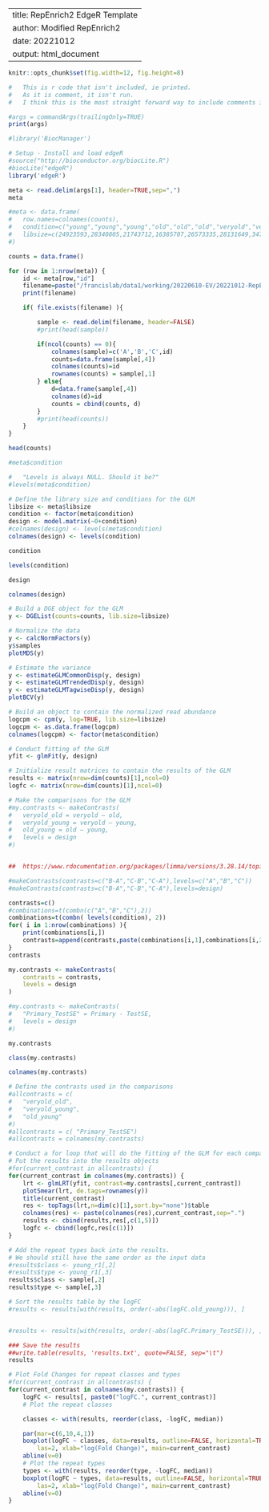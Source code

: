 
---
title: RepEnrich2 EdgeR Template
author: Modified RepEnrich2
date: 20221012
output: html_document
---

<!--

THAT MUST BE FIRST TO BE USEFUL!

-->

```r
knitr::opts_chunk$set(fig.width=12, fig.height=8) 
```


<!--

This is a comment that will only be rendered as an html comment.

Not sure what happens if output is a pdf document.

-->

```r
#	This is r code that isn't included, ie printed.
#	As it is comment, it isn't run.
#	I think this is the most straight forward way to include comments in an rmarkdown file.
```


```r
#args = commandArgs(trailingOnly=TRUE)
print(args)
```



```r
#library('BiocManager')

# Setup - Install and load edgeR
#source("http://bioconductor.org/biocLite.R")
#biocLite("edgeR")
library('edgeR')
```




```r
meta <- read.delim(args[1], header=TRUE,sep=",")
meta

#meta <- data.frame(
#	row.names=colnames(counts),
#	condition=c("young","young","young","old","old","old","veryold","veryold","veryold"),
#	libsize=c(24923593,28340805,21743712,16385707,26573335,28131649,34751164,37371774,28236419)
#)
```



```r
counts = data.frame()

for (row in 1:nrow(meta)) {
	id <- meta[row,"id"]
	filename=paste("/francislab/data1/working/20220610-EV/20221012-RepEnrich2/out/",id,"/",id,"_fraction_counts.txt",sep="")
	print(filename)

	if( file.exists(filename) ){

		sample <- read.delim(filename, header=FALSE)
		#print(head(sample))

		if(ncol(counts) == 0){
			colnames(sample)=c('A','B','C',id)
			counts=data.frame(sample[,4])
			colnames(counts)=id
			rownames(counts) = sample[,1]
		} else{
			d=data.frame(sample[,4])
			colnames(d)=id
			counts = cbind(counts, d)
		}
		#print(head(counts))
	}
}

```


```r
head(counts)
```


```r
#meta$condition
```


```r
#	"Levels is always NULL. Should it be?"
#levels(meta$condition)
```


```r
# Define the library size and conditions for the GLM
libsize <- meta$libsize
condition <- factor(meta$condition)
design <- model.matrix(~0+condition)
#colnames(design) <- levels(meta$condition)
colnames(design) <- levels(condition)
```


```r
condition
```


```r
levels(condition)
```


```r
design
```


```r
colnames(design)
```


```r
# Build a DGE object for the GLM
y <- DGEList(counts=counts, lib.size=libsize)
```


```r
# Normalize the data
y <- calcNormFactors(y)
y$samples
plotMDS(y)
```


```r
# Estimate the variance
y <- estimateGLMCommonDisp(y, design)
y <- estimateGLMTrendedDisp(y, design)
y <- estimateGLMTagwiseDisp(y, design)
plotBCV(y)
```


```r
# Build an object to contain the normalized read abundance
logcpm <- cpm(y, log=TRUE, lib.size=libsize)
logcpm <- as.data.frame(logcpm)
colnames(logcpm) <- factor(meta$condition)
```


```r
# Conduct fitting of the GLM
yfit <- glmFit(y, design)
```


```r
# Initialize result matrices to contain the results of the GLM
results <- matrix(nrow=dim(counts)[1],ncol=0)
logfc <- matrix(nrow=dim(counts)[1],ncol=0)
```


```r
# Make the comparisons for the GLM
#my.contrasts <- makeContrasts(
#	veryold_old = veryold – old,
#	veryold_young = veryold – young,
#	old_young = old – young,
#	levels = design
#)


##	https://www.rdocumentation.org/packages/limma/versions/3.28.14/topics/makeContrasts

#makeContrasts(contrasts=c("B-A","C-B","C-A"),levels=c("A","B","C"))
#makeContrasts(contrasts=c("B-A","C-B","C-A"),levels=design)

contrasts=c()
#combinations=t(combn(c("A","B","C"),2))
combinations=t(combn( levels(condition), 2))
for( i in 1:nrow(combinations) ){
	print(combinations[i,])
	contrasts=append(contrasts,paste(combinations[i,1],combinations[i,2],sep="-"))
}
contrasts
```


```r
my.contrasts <- makeContrasts(
	contrasts = contrasts,
	levels = design
)

#my.contrasts <- makeContrasts(
#	"Primary_TestSE" = Primary - TestSE,
#	levels = design
#)
```


```r
my.contrasts
```


```r
class(my.contrasts)
```


```r
colnames(my.contrasts)
```


```r
# Define the contrasts used in the comparisons
#allcontrasts = c(
#	"veryold_old",
#	"veryold_young",
#	"old_young"
#)
#allcontrasts = c( "Primary_TestSE")
#allcontrasts = colnames(my.contrasts)
```



```r
# Conduct a for loop that will do the fitting of the GLM for each comparison
# Put the results into the results objects
#for(current_contrast in allcontrasts) {
for(current_contrast in colnames(my.contrasts)) {
	lrt <- glmLRT(yfit, contrast=my.contrasts[,current_contrast])
	plotSmear(lrt, de.tags=rownames(y))
	title(current_contrast)
	res <- topTags(lrt,n=dim(c)[1],sort.by="none")$table
	colnames(res) <- paste(colnames(res),current_contrast,sep=".")
	results <- cbind(results,res[,c(1,5)])
	logfc <- cbind(logfc,res[c(1)])
}
```


```r
# Add the repeat types back into the results.
# We should still have the same order as the input data
#results$class <- young_r1[,2]
#results$type <- young_r1[,3]
results$class <- sample[,2]
results$type <- sample[,3]
```


```r
# Sort the results table by the logFC
#results <- results[with(results, order(-abs(logFC.old_young))), ]


#results <- results[with(results, order(-abs(logFC.Primary_TestSE))), ]
```


```r
### Save the results
##write.table(results, 'results.txt', quote=FALSE, sep="\t")
results
```


```r
# Plot Fold Changes for repeat classes and types
#for(current_contrast in allcontrasts) {
for(current_contrast in colnames(my.contrasts)) {
	logFC <- results[, paste0("logFC.", current_contrast)]
	# Plot the repeat classes

	classes <- with(results, reorder(class, -logFC, median))

	par(mar=c(6,10,4,1))
	boxplot(logFC ~ classes, data=results, outline=FALSE, horizontal=TRUE,
		las=2, xlab="log(Fold Change)", main=current_contrast)
	abline(v=0)
	# Plot the repeat types
	types <- with(results, reorder(type, -logFC, median))
	boxplot(logFC ~ types, data=results, outline=FALSE, horizontal=TRUE,
		las=2, xlab="log(Fold Change)", main=current_contrast)
	abline(v=0)
}
```



